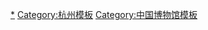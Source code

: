 {{Navbox
|name = 杭州博物馆列表
|title = [[杭州博物馆列表]]
|titlestyle =
|bodyclass = hlist
|image = 
|state = {{{state<includeonly>|collapsed</includeonly>}}}
|above =
|group1 = 一级博物馆
|list1 = 
*[[浙江省博物馆]]
**[[文澜阁]]
**[[沙孟海旧居]]
*[[浙江自然博物馆]]
*[[中国丝绸博物馆]]
*[[杭州博物馆]]
|group2 = 二级博物馆
|list2 = 
*[[中国茶叶博物馆]]
*[[杭州南宋官窑博物馆]]
*[[中国江南水乡文化博物馆]]
*[[西湖博物馆|杭州西湖博物馆]]
*[[杭州工艺美术博物馆]]
*[[杭州市萧山区博物馆]]
*[[中国湿地博物馆]]
*[[胡庆余堂中药博物馆]]
|group3 = 三级博物馆
|list3 = 
*[[桐庐博物馆]]
|group4 = 未评级博物馆
|list4 = {{Navbox subgroup
|group1=文物博物馆
|list1=
*[[杭州名人纪念馆]]
**[[唐云艺术馆]]
*[[浙江大学考古与艺术博物馆]]
*[[中国美术学院民艺博物馆]]
*[[韩美林艺术馆]]
*[[杭州岳王庙|岳飞纪念馆]]
**[[俞曲园纪念馆]]
*[[连横纪念馆]]
*[[良渚博物院]]
*[[跨湖桥遗址博物馆]]
*[[叶浅予艺术馆]]
*[[杭州京杭大运河博物馆]]
*[[龚自珍纪念馆]]
*[[杭州马一孚纪念馆]]
*[[杭州李叔同纪念馆]]
*[[杭州碑林|杭州孔庙碑林博物馆]]
*[[章太炎故居 (杭州)|杭州市余杭章太炎故居纪念馆]]
*[[杭州海塘遗址博物馆]]
*[[临安博物馆|临安区博物馆]]
*[[淳安县博物馆]]
*[[富阳区博物馆]]
|group2=行业博物馆
|list2=
*[[中国财税博物馆]]
*[[中国水利博物馆]]
*[[浙江辛亥革命纪念馆]]
*[[中国印学博物馆]]
*[[浙江革命烈士纪念馆]]
*[[钱塘江大桥纪念馆]]
*[[西湖博览会博物馆|杭州西湖博览会博物馆]]
*[[潘天寿纪念馆]]
*[[大韩民国临时政府杭州旧址纪念馆]]
*[[五四宪法起草地旧址|五四宪法历史资料陈列馆]]
*[[杭州潘天寿纪念馆]]
*[[浙江中医药博物馆]]
*[[浙江旅游博物馆]]
*[[浙商博物馆]]
*[[淳安县中国工农红军北上抗日先遣队纪念馆]]
*[[临安昌化鸡血石博物馆]]
|group3=非国有博物馆
|list3=
*[[东方圆木博物馆]]
*[[土火斋古陶瓷博物馆]]
*[[朱炳仁铜雕艺术博物馆]]
*[[马寅初故居 (杭州)|马寅初纪念馆]]
*[[杭州神博农家博物苑]]
*[[杭州紫砂博物馆]]
*[[杭州眼镜博物馆]]
*[[杭州万事利丝绸文化博物馆]]
*[[杭州高氏相机收藏馆]]
*[[杭州南宋钱币博物馆]]
*[[杭州笕桥抗战纪念馆]]
*[[杭州江南锡器博物馆]]
*[[杭州世界钱币博物馆]]
*[[杭州西湖本山龙井茶叶博物馆]]
*[[浙江安贤生命博物馆]]
*[[浙江淳德中医药博物馆]]
*[[浙江朱炳仁铜雕艺术博物馆]]
*[[杭州江南明清古建筑博物馆]]
*[[杭州西湖丝绸文化博物馆]]
*[[杭州余杭禹昊博物馆]]
*[[湘湖吴越古文化博物馆]]
*[[吴越历史文书博物馆]]
*[[开运通宝民俗博物馆]]
*[[东沙农耕博物馆]]
*[[天福龟鳖博物馆]]
*[[梦娜斯酒文化博物馆]]
*[[颉德文化博物馆]]
*[[淳安千岛湖自然博物馆]]
*[[浙江省现代陶瓷艺术博物馆]]
*[[西湖龙井茶博物馆]]
}}
|group5 = 其他博物馆
|list5 = 
*[[钱塘江博物馆]]
*[[中国共产党杭州历史馆]]
*[[杭州市城市规划展览馆]]
*[[杭州南宋遗址陈列馆]]
*[[杭州都锦生织锦博物馆]]
*[[浙江吴越古陶瓷博物馆]]
*[[杭州苏东坡纪念馆]]
*[[杭州章太炎纪念馆]]
*[[萧山衙前农民运动纪念馆]]
*[[杭州市革命烈士纪念馆]]
*[[桐庐江南奇石博物馆]]
*[[萧山天石微雕艺术馆]]
*[[中国动漫博物馆]]
|below=[[胡庆余堂中药博物馆]]为评级博物馆中唯一非国有博物馆，其他博物馆为未列入国家文物部《2019年度全国博物馆名录》的场馆
}}<noinclude>
[[Category:杭州市的博物馆|*]]
[[Category:杭州模板]]
[[Category:中国博物馆模板]]
</noinclude>